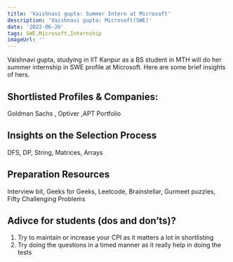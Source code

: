 ```yaml
---
title: 'Vaishnavi gupta: Summer Intern at Microsoft'
description: 'Vaishnavi gupta: Microsoft(SWE)'
date: '2022-06-26'
tags: SWE,Microsoft,Internship
imageUrl: ''
---
```


Vaishnavi gupta, studying in IIT Kanpur as a BS student in MTH will do
her summer internship in SWE profile at Microsoft. Here are some brief
insights of hers.

## Shortlisted Profiles & Companies:
Goldman Sachs , Optiver ,APT Portfolio

## Insights on the Selection Process
DFS, DP, String, Matrices, Arrays

##  Preparation Resources
Interview bit, Geeks for Geeks, Leetcode, Brainstellar, Gurmeet puzzles, Fifty Challenging Problems 

## Adivce for students (dos and don’ts)? 
1. Try to maintain or increase your CPI as it matters a lot in shortlisting 
2. Try doing the questions in a timed manner as it really help in doing the tests 

